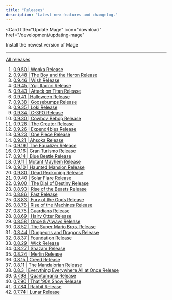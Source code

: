 ```yaml
---
title: "Releases"
description: "Latest new features and changelog."
---
```


<Card
  title="Update Mage"
  icon="download"
  href="/development/updating-mage"
>
  Install the newest version of Mage
</Card>

---

[All releases](https://github.com/mage-ai/mage-ai/releases)
1. [0.9.50 | Wonka Release](https://github.com/mage-ai/mage-ai/releases/tag/0.9.50)
1. [0.9.48 | The Boy and the Heron Release](https://github.com/mage-ai/mage-ai/releases/tag/0.9.48)
1. [0.9.46 | Wish Release](https://github.com/mage-ai/mage-ai/releases/tag/0.9.46)
1. [0.9.45 | Yuji Itadori Release](https://github.com/mage-ai/mage-ai/releases/tag/0.9.45)
1. [0.9.43 | Attack on Titan Release](https://github.com/mage-ai/mage-ai/releases/tag/0.9.43)
1. [0.9.41 | Halloween Release](https://github.com/mage-ai/mage-ai/releases/tag/0.9.41)
1. [0.9.38 | Goosebumps Release](https://github.com/mage-ai/mage-ai/releases/tag/0.9.38)
1. [0.9.35 | Loki Release](https://github.com/mage-ai/mage-ai/releases/tag/0.9.35)
1. [0.9.34 | C-3PO Release](https://github.com/mage-ai/mage-ai/releases/tag/0.9.34)
1. [0.9.30 | Cowboy Bebop Release](https://github.com/mage-ai/mage-ai/releases/tag/0.9.30)
1. [0.9.28 | The Creator Release](https://github.com/mage-ai/mage-ai/releases/tag/0.9.28)
1. [0.9.26 | Expend4bles Release](https://github.com/mage-ai/mage-ai/releases/tag/0.9.26)
1. [0.9.23 | One Piece Release](https://github.com/mage-ai/mage-ai/releases/tag/0.9.23)
1. [0.9.21 | Ahsoka Release](https://github.com/mage-ai/mage-ai/releases/tag/0.9.21)
1. [0.9.19 | The Equalizer Release](https://github.com/mage-ai/mage-ai/releases/tag/0.9.19)
1. [0.9.16 | Gran Turismo Release](https://github.com/mage-ai/mage-ai/releases/tag/0.9.16)
1. [0.9.14 | Blue Beetle Release](https://github.com/mage-ai/mage-ai/releases/tag/0.9.14)
1. [0.9.11 | Mutant Mayhem Release](https://github.com/mage-ai/mage-ai/releases/tag/0.9.11)
1. [0.9.10 | Haunted Mansion Release](https://github.com/mage-ai/mage-ai/releases/tag/0.9.10)
1. [0.9.80 | Dead Reckoning Release](https://github.com/mage-ai/mage-ai/releases/tag/0.9.8)
1. [0.9.40 | Solar Flare Release](https://github.com/mage-ai/mage-ai/releases/tag/0.9.4)
1. [0.9.00 | The Dial of Destiny Release](https://github.com/mage-ai/mage-ai/releases/tag/0.9.0)
1. [0.8.93 | Rise of the Beasts Release](https://github.com/mage-ai/mage-ai/releases/tag/0.8.93)
1. [0.8.86 | Fast Release](https://github.com/mage-ai/mage-ai/releases/tag/0.8.86)
1. [0.8.83 | Fury of the Gods Release](https://github.com/mage-ai/mage-ai/releases/tag/0.8.83)
1. [0.8.78 | Rise of the Machines Release](https://github.com/mage-ai/mage-ai/releases/tag/0.8.78)
1. [0.8.75 | Guardians Release](https://github.com/mage-ai/mage-ai/releases/tag/0.8.75)
1. [0.8.69 | Hairy Otter Release](https://github.com/mage-ai/mage-ai/releases/tag/0.8.69)
1. [0.8.58 | Once & Always Release](https://github.com/mage-ai/mage-ai/releases/tag/0.8.58)
1. [0.8.52 | The Super Mario Bros. Release](https://github.com/mage-ai/mage-ai/releases/tag/0.8.52)
1. [0.8.44 | Dungeons and Dragons Release](https://github.com/mage-ai/mage-ai/releases/tag/0.8.44)
1. [0.8.37 | Foundation Release](https://github.com/mage-ai/mage-ai/releases/tag/0.8.37)
1. [0.8.29 | Wick Release](https://github.com/mage-ai/mage-ai/releases/tag/0.8.29)
1. [0.8.27 | Shazam Release](https://github.com/mage-ai/mage-ai/releases/tag/0.8.27)
1. [0.8.24 | Merlin Release](https://github.com/mage-ai/mage-ai/releases/tag/0.8.24)
1. [0.8.15 | Creed Release](https://github.com/mage-ai/mage-ai/releases/tag/0.8.15)
1. [0.8.11 | The Mandalorian Release](https://github.com/mage-ai/mage-ai/releases/tag/0.8.11)
1. [0.8.3 | Everything Everywhere All at Once Release](https://github.com/mage-ai/mage-ai/releases/tag/0.8.3)
1. [0.7.98 | Quantumania Release](https://github.com/mage-ai/mage-ai/releases/tag/0.7.98)
1. [0.7.90 | That '90s Show Release](https://github.com/mage-ai/mage-ai/releases/tag/0.7.90)
1. [0.7.84 | Rabbit Release](https://github.com/mage-ai/mage-ai/releases/tag/0.7.84)
1. [0.7.74 | Lunar Release](https://github.com/mage-ai/mage-ai/releases/tag/0.7.74)
